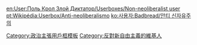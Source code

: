 {{userbox
 |id=[[File:Stop-Neoliberalism.PNG|42px]]
 |id-c = #000
 |info=這個用戶反對'''[[新自由主義]]'''。
 |text-align=
| info-c   = #f0e68c
|info-s=10 
}}
<noinclude>
[[en:User:Поль Крол Злой Диктатор/Userboxes/Non-neoliberalist user]]
[[pt:Wikipédia:Userbox/Anti-neoliberalismo]]
[[ko:사용자:Badbread/안티 신자유주의]]
[[Category:政治主張用戶框模板]]</noinclude>

[[Category:反對新自由主義的維基人]]